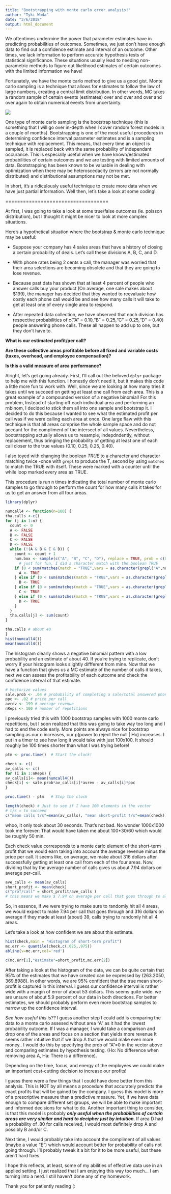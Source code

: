 ```yaml
---
title: "Bootstrapping with monte carlo error analysis!"
author: "Tyki Wada"
date: "3/6/2018"
output: html_document
---
```


We oftentimes undermine the power that parameter estimates have in predicting probabilities of outcomes. Sometimes, we just don't have enough data to find out a confidence estimate and interval of an outcome. Other times, we lack information to perform accurate hypothesis tests of statistical significance. These situations usually lead to needing non-parametric methods to figure out likelihood estimates of certain outcomes with the limited information we have!

Fortunately, we have the monte carlo method to give us a good gist. Monte carlo sampling is a technique that allows for estimates to follow the law of large numbers, creating a central limit distribution. In other words, MC takes a random sample of certain events (estimates) over and over and over and over again to obtain numerical events from uncertainty. 

![](https://thumbs.gfycat.com/InbornTerrificAvocet-size_restricted.gif)

One type of monte carlo sampling is the bootstrap technique (this is something that I will go over in-depth when I cover random forest models in a couple of months). Bootstrapping is one of the most useful procedures in determining confidence interval parameter estimates and is a sampling technique with replacement. This means, that every time an object is sampled, it is replaced back with the same probability of independant occurance. This is especially useful when we have known/estimated probabilities of certain outcomes and we are testing with limited amounts of data. Bootstrapping has been known to be valuable in dealing with optimization when there may be heteroscedacity (errors are not normally distributed) and distributional assumptions may not be met.

In short, it's a ridiculously useful technique to create more data when we have just partial information. Well then, let's take a look at some coding!

===================================

At first, I was going to take a look at some true/false outcomes (ie. poisson distribution), but I thought it might be nicer to look at more complex situations.


Here's a hypothetical situation where the bootstrap & monte carlo technique may be useful:

  - Suppose your company has 4 sales areas that have a history of closing a certain probability of deals. Let's call these divisions A, B, C, and D. 

  - With phone rates being 2 cents a call, the manager was worried that their area selections are becoming obsolete and that they are going to lose revenue.

  - Because past data has shown that at least 4 percent of people who answer calls buy your product (On average, one sale makes about $199), the manager has decided that they wanted to reevaluate how costly each phone call would be and see how many calls it will take to get at least one of every single area to respond. 

  - After repeated data collection, we have observed that each division has respective probabilities of c("A" = 0.10,"B" = 0.25,"C" = 0.25,"D" = 0.40) people answering phone calls. These all happen to add up to one, but they don't have to.


**What is our estimated profit/per call?**

**Are these collective areas profitable before all fixed and variable costs (taxes, overhead, and employee compensation)?**

**Is this a valid measure of area performance?**

Alright, let's get going already. First, I'll call out the beloved `dplyr` package to help me with this function. I honestly don't need it, but it makes this code a little more fun to work with. Well, since we are looking at how many tries it takes until we succeed on getting at least one call from each area. This is a great example of a compounded version of a negative binomial! For this problem, Instead of starting off each individual area and performing an rnbinom, I decided to stick them all into one sample and bootstrap it. I decided to do this because I wanted to see what the estimated profit per call was if we were calling each area at once. One large flaw with this technique is that all areas comprise the whole sample space and do not account for the compliment of the intersect of all values. Nevertheless, bootstrapping actually allows us to resample, indepdndently, without replacement, thus bringing the probability of getting at least one of each call closer to the true values (0.10, 0.25, 0.25, 0.40). 

I also toyed with changing the boolean *TRUE* to a character and character matching twice -once with `grepl` to produce the T, second by using `matches` to match the TRUE with itself. These were marked with a counter until the while loop marked every area as TRUE.

This procedure is run n times indicating the total number of monte carlo samples to go through to perform the count for how many calls it takes for us to get an answer from all four areas.

```r
library(dplyr)

numcall4 <- function(n=100) {
tha.calls <-c()
for (j in 1:n) {
  count <- 0
  A <- FALSE
  B <- FALSE
  C <- FALSE
  D <- FALSE
  while (!(A & B & C & D)) {
    count <- count + 1
    num.box <- sample(c("A", "B", "C", "D"), replace = TRUE, prob = c(0.10, 0.25, 0.25, 0.40))
      # just for fun, I did a character match with the boolean TRUE
    if (0 < sum(matches(match = "TRUE",vars = as.character(grepl("A",num.box))))) {
      A <- TRUE
    } else if (0 < sum(matches(match = "TRUE",vars = as.character(grepl("B",num.box))))) {
      B <- TRUE
    } else if (0 < sum(matches(match = "TRUE",vars = as.character(grepl("C",num.box))))) {
      C <- TRUE
    } else if (0 < sum(matches(match = "TRUE",vars = as.character(grepl("",num.box))))) {
      D <- TRUE
    }
  }
  tha.calls[j] <- sum(count)
}

tha.calls # about 40
}
hist(numcall4())
mean(numcall4())
```

The histogram clearly shows a negative binomial pattern with a low probability and an estimate of about 40. If you're trying to replicate, don't worry if your histogram looks slightly diffferent from mine. Now that we have a function that gives us a MC estimate of the number of calls it takes, next we can assess the profitability of each outcome and check the confidence interval of that estimate.

```r
# Vectorize values
sale.prob <- .04 # probability of completing a sale/total answered phone calls.
ppc <- .02 # price per call
avrev <- 199 # average revenue
nReps <- 100 # number of repetitions

```

I previously tried this with 1000 bootstrap samples with 1000 monte carlo repetitions, but I soon realized that this was going to take way too long and I had to end the code early. More points are always nice for bootstrap sampling as our n increases, our p(power to reject the null | Ho) increases.
I put in a timer to see how long it would take with just 100x100. It should roughly be 100 times shorter than what I was trying before!

```r
ptm <- proc.time()  # Start the clock!

check <- c()
av_calls <- c()
for (i in 1:nReps) {
av_calls[i]<- mean(numcall4())
check[i] <- sale.prob*av_calls[i]*avrev - av_calls[i]*ppc
}

proc.time() - ptm   # Stop the clock

length(check) # Just to see if I have 100 elements in the vector
# t/s = to succeed
c("mean calls t/s"=mean(av_calls), "mean short-profit t/s"=mean(check))
```
whoo, it only took about 30 seconds. That's not bad. No wonder 1000x1000 took me forever: That would have taken me about 100*30/60 which would be roughly 50 min.

Each check value corresponds to a monte carlo element of the short-term profit that we would earn taking into account the average revenue minus the price per call. It seems like, on average, we make about 316 dollars after successfully getting at least one call from  each of the four areas. Now, dividing that by the average number of calls gives us about 7.94 dollars on average per-call.
```r
ave_calls <- mean(av_calls)
short_profit <- mean(check)
c("prof/call" = short_profit/ave_calls )
# this means we make $ 7.94 on average per call that goes through to all 4 areas.
```

So, in essence, if we were trying to make sure to randomly hit all 4 areas, we would expect to make 7.94 per call that goes through and 316 dollars on average if they made at least (about) 39, calls trying to randomly hit all 4 areas. 

Let's take a look at how confident we are about this estimate.

```r
hist(check,main = "Histogram of short-term profit")
mc.err <- quantile(check,c(.025,.975))
abline(v=mc.err,col='red')

c(mc.err[1],"estimate"=short_profit,mc.err[2])
```

After taking a look at the histogram of the data, we can be quite certain that 95% of the estimates that we have created can be expressed by (263.2050, 369.8988). In other words, we are 95% confident that the true mean short-profit is captured in this interval. I guess our confidence interval is rather wide with a margin of error of about 53 dollars. This seems quite wide. we are unsure of about 5.9 percent of our data in both directions. For better estimates, we should probably perform even more bootstrap samples to narrow up the confidence interval.

*See how useful this is??* I guess another step I could add is comparing the data to a monte carlo assesed without area "A" as it had the lowest probability outcome. If I was a manager, I would take a comparison and drop one of the areas and focus on a section that yields more revenue It seems rather intuitive that if we drop A that we would make even more money.. I would do this by specifying the prob of "A"=0 in the vector above and comparing estimates by hypothesis testing. (Ho: No difference when removing area A, Ha: There is a difference). 

Depending on the time, focus, and energy of the employees we could make an important cost-cutting decision to increase our profits!

I guess there were a few things that I could have done better from this analysis. This is NOT by all means a procedure that accurately predicts the exact profits that will be gained by the company. I guess this model is more of a prescriptive measure than a predictive measure. Yet, if we have data enough to compare different set groups, we will be able to make important and informed decisions for what to do. Another important thing to consider, is that this model is probably **_only useful when the probabilities of certain areas are very similar and hard to decipher just by intuition_**. If area D had a probability of .80 for calls received, I would most definitely drop A and possibly B and/or C.

Next time, I would probably take into account the compliment of all values (maybe a value "E") which would account better for probability of calls not going through. I'll probably tweak it a bit for it to be more useful, but these aren't hard fixes. 

I hope this reflects, at least, some of my abilities of effective data use in an applied setting. I just realized that I am enjoying this way too much... I am turning into a nerd. I still haven't done any of my homework.

Thank you for patiently reading (:

